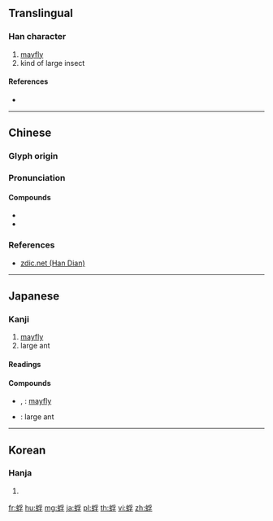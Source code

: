 {{character info/new}}
==Translingual==

===Han character===
{{Han char|rn=142|rad=虫|as=07|sn=13|four=52147|canj=LIBND|ids=⿰虫孚}}

# [[mayfly]]
# kind of large insect

====References====
* {{Han ref|kx=1084.220|dkj=33104|dj=1552.070|hdz=42857.030|uh=8709|ud=34569|bh=DFEC|bd=57324}}

----

==Chinese==
{{zh-forms}}

===Glyph origin===
{{Han etym}}

===Pronunciation===
{{zh-pron
|m=fú
|c=fau4
|mn=qz,xm,zz:hû
}}

====Compounds====
{{der-top|Compounds}}
* {{zh-l|蜉蝣|[[mayfly]]}}
* {{zh-l|蚍蜉|large ant}}
{{der-bottom}}

===References===
* [http://www.zdic.net/z/23/js/8709.htm zdic.net (Han Dian)]

----

==Japanese==

===Kanji===
{{ja-kanji|grade=|rs=虫07}}

# [[mayfly]]
# large ant

====Readings====
{{ja-readings|goon=[[ぶ]] (bu)|kanon=[[ふう]] (fū)|kanyoon=[[ふ]] (fu)}}

====Compounds====
{{der-top|Compounds}}
* {{ja-r|蜉蝣|かげろう}}, {{ja-r|蜉蝣|ふゆう}}: [[mayfly]]
* {{ja-r|蚍蜉|ひふ}}: large ant
{{der-bottom}}

----

==Korean==

===Hanja===
{{ko-hanja|hangeul=부|eumhun=|rv=bu|mr=pu|y=pu}}

# {{defn|lang=ko|sort=虫07}}

[[fr:蜉]]
[[hu:蜉]]
[[mg:蜉]]
[[ja:蜉]]
[[pl:蜉]]
[[th:蜉]]
[[vi:蜉]]
[[zh:蜉]]